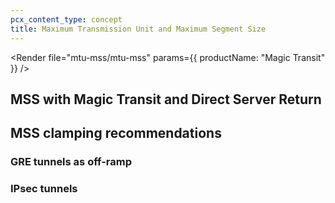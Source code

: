 ```yaml
---
pcx_content_type: concept
title: Maximum Transmission Unit and Maximum Segment Size
---
```



<Render file="mtu-mss/mtu-mss" params={{ productName: "Magic Transit" }} />

## MSS with Magic Transit and Direct Server Return

<Render file="mtu-mss/mt-dsr" />

## MSS clamping recommendations

### GRE tunnels as off-ramp

<Render file="mtu-mss/mss-clamping-gre" />

### IPsec tunnels

<Render file="mtu-mss/mss-clamping-ipsec" />
